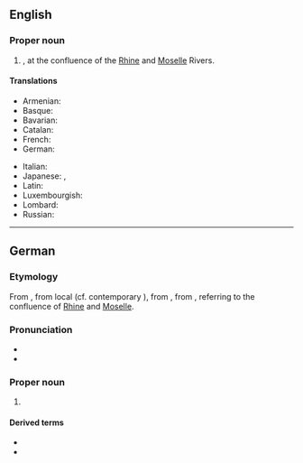 ==English==
{{wikipedia}}

===Proper noun===
{{en-proper noun}}

# {{place|en|independent city|s/Rhineland-Palatinate|c/Germany}}, at the confluence of the [[Rhine]] and [[Moselle]] Rivers.

====Translations====
{{trans-top|city in Rhineland-Palatinate, Germany}}
* Armenian: {{t|hy|Կոբլենց|sc=Armn}}
* Basque: {{t+|eu|Koblentza|f}}
* Bavarian: {{t|bar|Koblenz}}
* Catalan: {{t|ca|Coblença|f}}
* French: {{t+|fr|Coblence}}
* German: {{t+|de|Koblenz}}
{{trans-mid}}
* Italian: {{t|it|Coblenza|f}}
* Japanese: {{t|ja|コブレンツ|tr=Koburentsu}}, {{t|ja|コーブレンツ|tr=Kōburentsu}}
* Latin: {{t|la|Confluentes|p}}
* Luxembourgish: {{t|lb|Kowelenz}}
* Lombard: {{t|lmo|Coblenza|f}}
* Russian: {{t+|ru|Кобленц}}
{{trans-bottom}}

----

==German==
{{wikipedia|lang=de}}

===Etymology===
From {{inh|de|gmh|Kobelenz}}, from local {{m|gmh|Kovelenz}} (cf. contemporary {{cog|gmw-cfr|Kowwelenz}}), from {{inh|de|goh|-}}, from {{der|de|la|Confluentes}}, referring to the confluence of [[Rhine]] and [[Moselle]].

===Pronunciation===
* {{IPA|de|/ˈkoːblɛn(t)s/}}
* {{audio|de|De-Koblenz.ogg|Audio}}

===Proper noun===
{{de-proper noun|toponym}}

# {{place|de|independent city|in northern|s/Rhineland-Palatinate|c/Germany|t=Koblenz}}

====Derived terms====
* {{l|de|Koblenzer}}
* {{l|de|koblenzisch}}